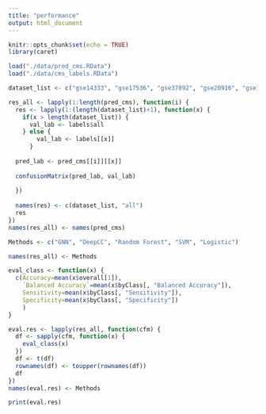 ```yaml
---
title: "performance"
output: html_document
---
```


```r
knitr::opts_chunk$set(echo = TRUE)
library(caret)
```


```r
load("./data/pred_cms.RData")
load("./data/cms_labels.RData")

dataset_list <- c("gse14333", "gse17536", "gse37892", "gse20916", "gse13294", "gse13067", "gse2109",  "gse35896", "petacc3",  "gse39582", "kfsyscc")

res_all <- lapply(1:length(pred_cms), function(i) {
  res <- lapply(1:(length(dataset_list)+1), function(x) {
    if(x > length(dataset_list)) {
      val_lab <- labels$all
    } else {
        val_lab <- labels[[x]]
      }
  
  pred_lab <- pred_cms[[i]][[x]]
  
  confusionMatrix(pred_lab, val_lab)
  
  })
  
  names(res) <- c(dataset_list, "all")
  res
})
names(res_all) <- names(pred_cms)
```


```r
Methods <- c("GNN", "DeepCC", "Random Forest", "SVM", "Logistic")

names(res_all) <- Methods

eval_class <- function(x) {
  c(Accuracy=mean(x$overall[1]),
    `Balanced Accuracy`=mean(x$byClass[, "Balanced Accuracy"]),
    Sensitivity=mean(x$byClass[, "Sensitivity"]),
    Specificity=mean(x$byClass[, "Specificity"])
    )
}

eval.res <- lapply(res_all, function(cfm) {
  df <- sapply(cfm, function(x) {
    eval_class(x)
  })
  df <- t(df)
  rownames(df) <- toupper(rownames(df))
  df
})
names(eval.res) <- Methods

print(eval.res)
```